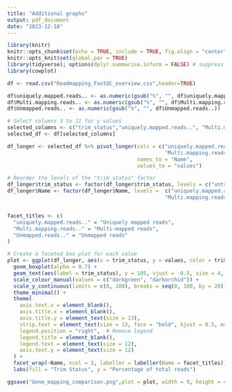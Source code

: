 ```yaml
---
title: "Additional graphs"
output: pdf_document
date: "2023-12-18"
---
```


```r
library(knitr)
knitr::opts_chunk$set(echo = TRUE, include = TRUE, fig.align = "center")
knitr::opts_knit$set(global.par = TRUE)
library(tidyverse); options(dplyr.summarise.inform = FALSE) # suppress summarise warnings
library(cowplot)
```

```r
df <- read.csv("Readmapping_FastQC_overview.csv",header=TRUE)
```

```r
df$uniquely.mapped.reads.. <- as.numeric(gsub("%", "", df$uniquely.mapped.reads..))
df$Multi.mapping.reads.. <- as.numeric(gsub("%", "", df$Multi.mapping.reads..))
df$Unmapped.reads.. <- as.numeric(gsub("%", "", df$Unmapped.reads..))
```

```r
# Select columns 3 to 11 for y values
selected_columns <- c("trim_status","uniquely.mapped.reads..", "Multi.mapping.reads..", "Unmapped.reads..")
selected_df <- df[selected_columns]

df_longer <- selected_df %>% pivot_longer(cols = c("uniquely.mapped.reads..",
                                                   "Multi.mapping.reads..", "Unmapped.reads.."),
                                          names_to = "Name",
                                          values_to = "values")

# Reorder the levels of the "trim_status" factor
df_longer$trim_status <- factor(df_longer$trim_status, levels = c("untrimmed", "trimmed"))
df_longer$Name <- factor(df_longer$Name, levels =  c("uniquely.mapped.reads..",
                                                   "Multi.mapping.reads..", "Unmapped.reads.."))


facet_titles <- c(
  "uniquely.mapped.reads.." = "Uniquely mapped reads",
  "Multi.mapping.reads.." = "Multi-mapped reads",
  "Unmapped.reads.." = "Unmapped reads"
)

# Create a faceted box plot for each value
plot <- ggplot(df_longer, aes(x = trim_status, y = values, color = trim_status)) +
  geom_boxplot(alpha = 0.7) +
  geom_text(aes(label = trim_status), y = 105, vjust = -0.5, size = 4, show.legend = FALSE) +
  scale_colour_manual(values = c("darkgreen", "darkorchid")) +
  scale_y_continuous(limits = c(0, 100), breaks = seq(0, 100, by = 20)) +
  theme_minimal() +
  theme(
    axis.text.x = element_blank(),
    axis.title.x = element_blank(),
    axis.title.y = element_text(size = 13),
    strip.text = element_text(size = 13, face = "bold", hjust = 0.5, margin = margin(b = 10)),
    legend.position = "right",  # Remove legend
    legend.title = element_blank(),
    legend.text = element_text(size = 12),
    axis.text.y = element_text(size = 12)
  ) +
  facet_wrap(~Name, ncol = 3, labeller = labeller(Name = facet_titles)) +
  labs(fill = "Trim Status", y = "Percentage of total reads")

ggsave("Gene_mapping_comparison.png",plot = plot, width = 9, height = 4, path = "/Users/valentin/Documents/ETH/Master Biotechnologie/Lectures/Sytems_Genomics/Local_git_hub_repository/plots")
```


